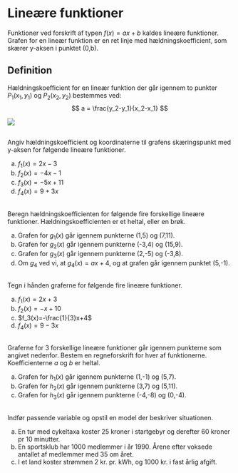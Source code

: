 # Lineære funktioner

Funktioner ved forskrift af typen $f(x)=ax+b$ kaldes lineære funktioner. 
Grafen for en lineær funktion er en ret linje med hældningskoefficient, som skærer y-aksen i punktet (0,b).

## Definition
Hældningskoefficient for en lineær funktion der går igennem to punkter $P_1(x_1,y_1)$ og $P_2(x_2,y_2)$ bestemmes ved:
$$
a = \frac{y_2-y_1}{x_2-x_1}
$$

![](grafer/h%C3%A6ldningskoefficient.png)

##
Angiv hældningskoefficient og koordinaterne til grafens skæringspunkt med y-aksen for følgende lineære funktioner.

a. $f_1(x)=2x-3$
b. $f_2(x)=-4x-1$
c. $f_3(x)=-5x+11$
d. $f_4(x)=9+3x$

##
Beregn hældningskoefficienten for følgende fire forskellige lineære funktioner. Hældningskoefficienten er et heltal, eller en brøk.

a. Grafen for $g_1(x)$ går igennem punkterne (1,5) og (7,11).
b. Grafen for $g_2(x)$ går igennem punkterne (-3,4) og (15,9).
c. Grafen for $g_3(x)$ går igennem punkterne (2,-5) og (-3,8).
d. Om $g_4$ ved vi, at $g_4(x)=ax+4$, og at grafen går igennem punktet (5,-1).

##
Tegn i hånden graferne for følgende fire lineære funktioner.

a. $f_1(x)=2x+3$
b. $f_2(x)=-x+10$
c. $f_3(x)=-\frac{1}{3}x+4$
d. $f_4(x)=9-3x$

## 
Graferne for 3 forskellige lineære funktioner går igennem punkterne som angivet nedenfor. Bestem en regneforskrift  for hver af funktionerne. Koefficienterne $a$ og $b$ er heltal.

a. Grafen for $h_1(x)$ går igennem punkterne (1,-1) og (5,7).
b. Grafen for $h_2(x)$ går igennem punkterne (3,7) og (5,11).
c. Grafen for $h_3(x)$ går igennem punkterne (-4,-8) og (0,-4).

##
Indfør passende variable og opstil en model der beskriver situationen.

a. En tur med cykeltaxa koster 25 kroner i startgebyr og derefter 60 kroner pr 10 minutter.
b. En sportsklub har 1000 medlemmer i år 1990. Årene efter voksede antallet af medlemmer med 35 om året.
c. I et land koster strømmen 2 kr. pr. kWh, og 1000 kr. i fast årlig afgift.